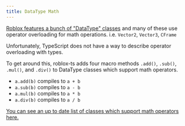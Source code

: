 ```yaml
---
title: DataType Math
---
```


[Roblox features a bunch of "DataType" classes](https://developer.roblox.com/en-us/api-reference/data-types) and many of these use operator overloading for math operations. i.e. `Vector2`, `Vector3`, `CFrame`

Unfortunately, TypeScript does not have a way to describe operator overloading with types.

To get around this, roblox-ts adds four macro methods `.add()`, `.sub()`, `.mul()`, and `.div()` to DataType classes which support math operators.

- `a.add(b)` compiles to `a + b`
- `a.sub(b)` compiles to `a - b`
- `a.mul(b)` compiles to `a * b`
- `a.div(b)` compiles to `a / b`

[You can see an up to date list of classes which support math operators here.](https://github.com/roblox-ts/types/blob/master/include/macro_math.d.ts)
